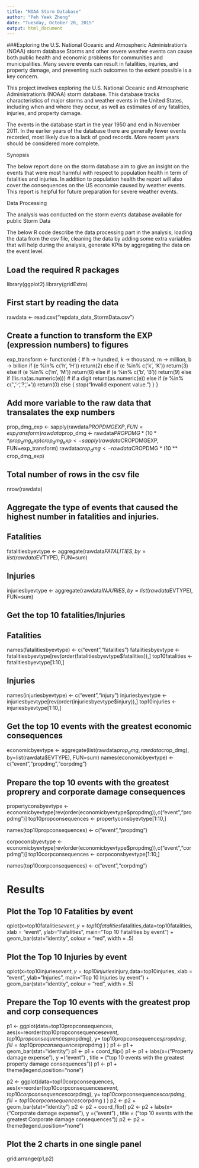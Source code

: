 ```yaml
---
title: "NOAA Storm Database"
author: "Peh Yeek Zheng"
date: "Tuesday, October 20, 2015"
output: html_document
---
```


###Exploring the U.S. National Oceanic and Atmospheric Administration's (NOAA) storm database
Storms and other severe weather events can cause both public health and economic problems for communities and municipalities. Many severe events can result in fatalities, injuries, and property damage, and preventing such outcomes to the extent possible is a key concern.

This project involves exploring the U.S. National Oceanic and Atmospheric Administration's (NOAA) storm database. This database tracks characteristics of major storms and weather events in the United States, including when and where they occur, as well as estimates of any fatalities, injuries, and property damage.

The events in the database start in the year 1950 and end in November 2011. In the earlier years of the database there are generally fewer events recorded, most likely due to a lack of good records. More recent years should be considered more complete.

Synopsis

The below report done on the storm database aim to give an insight on the events that were most harmful with respect to population health in term of fatalities and injuries. In addition to population health the report will also cover the consequences on the US economie caused by weather events. This report is helpful for future preparation for severe weather events.

Data Processing

The analysis was conducted on the storm events database available for public Storm Data

The below R code describe the data processing part in the analysis; loading the data from the csv file, cleaning the data by adding some extra variables that will help during the analysis, generate KPIs by aggregating the data on the event level.

## Load the required R packages
library(ggplot2)
library(gridExtra)

## First start by reading the data
rawdata <- read.csv("repdata_data_StormData.csv")

## Create a function to transform the EXP (expression numbers) to figures
exp_transform <- function(e) {
  # h -> hundred, k -> thousand, m -> million, b -> billion
  if (e %in% c('h', 'H'))
    return(2)
  else if (e %in% c('k', 'K'))
    return(3)
  else if (e %in% c('m', 'M'))
    return(6)
  else if (e %in% c('b', 'B'))
    return(9)
  else if (!is.na(as.numeric(e))) # if a digit
    return(as.numeric(e))
  else if (e %in% c('', '-', '?', '+'))
    return(0)
  else {
    stop("Invalid exponent value.")
  }
}

## Add more variable to the raw data that transalates the exp numbers
prop_dmg_exp <- sapply(rawdata$PROPDMGEXP, FUN=exp_transform)
rawdata$prop_dmg <- rawdata$PROPDMG * (10 ** prop_dmg_exp)
crop_dmg_exp <- sapply(rawdata$CROPDMGEXP, FUN=exp_transform)
rawdata$crop_dmg <- rawdata$CROPDMG * (10 ** crop_dmg_exp)

## Total number of rows in the csv file
nrow(rawdata)

## Aggregate the type of events that caused the highest number in fatalities and injuries.
## Fatalities
fatalitiesbyevtype <- aggregate(rawdata$FATALITIES, by=list(rawdata$EVTYPE), FUN=sum)

## Injuries
injuriesbyevtype <- aggregate(rawdata$INJURIES, by=list(rawdata$EVTYPE), FUN=sum)

## Get the top 10 fatalities/Injuries
## Fatalities
names(fatalitiesbyevtype) <- c("event","fatalities")
fatalitiesbyevtype <- fatalitiesbyevtype[rev(order(fatalitiesbyevtype$fatalities)),]
top10fatalities <- fatalitiesbyevtype[1:10,]

## Injuries
names(injuriesbyevtype) <- c("event","injury")
injuriesbyevtype <- injuriesbyevtype[rev(order(injuriesbyevtype$injury)),]
top10injuries <- injuriesbyevtype[1:10,]

## Get the top 10 events with the greatest economic consequences
economicbyevtype <- aggregate(list(rawdata$prop_dmg,rawdata$crop_dmg), by=list(rawdata$EVTYPE), FUN=sum)
names(economicbyevtype) <- c("event","propdmg","corpdmg")

## Prepare the top 10 events with the greatest proprery and corporate damage consequences
propertyconsbyevtype <- economicbyevtype[rev(order(economicbyevtype$propdmg)),c("event","propdmg")]
top10propconsequences <- propertyconsbyevtype[1:10,]

names(top10propconsequences) <- c("event","propdmg")

corpoconsbyevtype <- economicbyevtype[rev(order(economicbyevtype$propdmg)),c("event","corpdmg")]
top10corpconsequences <- corpoconsbyevtype[1:10,]

names(top10corpconsequences) <- c("event","corpdmg")

# Results

## Plot the Top 10 Fatalities by event
qplot(x=top10fatalities$event,y=top10fatalities$fatalities,data=top10fatalities, 
      xlab = "event", ylab="Fatalities", main="Top 10 Fatalities by event") + geom_bar(stat="identity", colour = "red", width = .5)

## Plot the Top 10 Injuries by event
qplot(x=top10injuries$event,y=top10injuries$injury,data=top10injuries, 
      xlab = "event", ylab="Injuries", main="Top 10 Injuries by event") + geom_bar(stat="identity", colour = "red", width = .5)

## Prepare the Top 10 events with the greatest prop and corp consequences
p1 <- ggplot(data=top10propconsequences, aes(x=reorder(top10propconsequences$event,top10propconsequences$propdmg), y= top10propconsequences$propdmg, fill = top10propconsequences$propdmg ) )
p1 <- p1 + geom_bar(stat="identity")
p1 <- p1 + coord_flip()
p1 <- p1 + labs(x=("Property damage expense"), y =("event") , title = ("top 10 events with the greatest property damage consequences"))
p1 <- p1 + theme(legend.position="none")

p2 <- ggplot(data=top10corpconsequences, aes(x=reorder(top10corpconsequences$event,top10corpconsequences$corpdmg), y= top10corpconsequences$corpdmg, fill = top10corpconsequences$corpdmg ) )
p2 <- p2 + geom_bar(stat="identity")
p2 <- p2 + coord_flip()
p2 <- p2 + labs(x=("Corporate damage expense"), y =("event") , title = ("top 10 events with the greatest Corporate damage consequences"))
p2 <- p2 + theme(legend.position="none")

## Plot the 2 charts in one single panel
grid.arrange(p1,p2)
